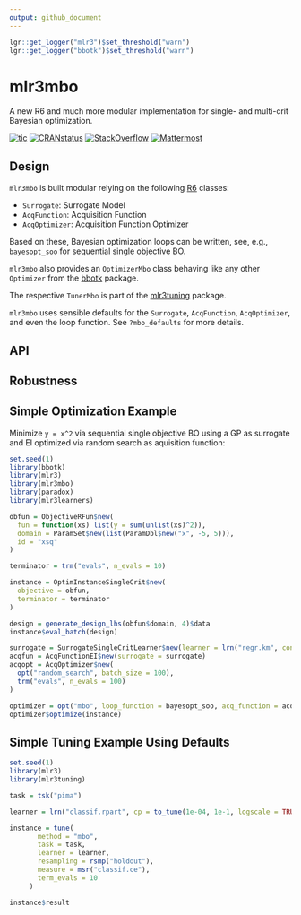 ```yaml
---
output: github_document
---
```


```r
lgr::get_logger("mlr3")$set_threshold("warn")
lgr::get_logger("bbotk")$set_threshold("warn")

```

# mlr3mbo

A new R6 and much more modular implementation for single- and multi-crit Bayesian optimization.

<!-- badges: start -->
[![tic](https://github.com/mlr-org/mlr3mbo/workflows/tic/badge.svg?branch=main)](https://github.com/mlr-org/mlr3mbo/actions)
[![CRANstatus](https://www.r-pkg.org/badges/version/mlr3mbo)](https://cran.r-project.org/package=mlr3mbo)
[![StackOverflow](https://img.shields.io/badge/stackoverflow-mlr3-orange.svg)](https://stackoverflow.com/questions/tagged/mlr3)
[![Mattermost](https://img.shields.io/badge/chat-mattermost-orange.svg)](https://lmmisld-lmu-stats-slds.srv.mwn.de/mlr_invite/)
<!-- badges: end -->

## Design

`mlr3mbo` is built modular relying on the following [R6](https://cran.r-project.org/package=R6) classes:

* `Surrogate`: Surrogate Model
*  `AcqFunction`: Acquisition Function
*  `AcqOptimizer`: Acquisition Function Optimizer

Based on these, Bayesian optimization loops can be written, see, e.g., `bayesopt_soo` for sequential single objective BO.

`mlr3mbo` also provides an `OptimizerMbo` class behaving like any other `Optimizer` from the [bbotk](https://cran.r-project.org/package=bbotk) package.

The respective `TunerMbo` is part of the [mlr3tuning](https://cran.r-project.org/package=mlr3tuning) package.

`mlr3mbo` uses sensible defaults for the `Surrogate`, `AcqFunction`, `AcqOptimizer`, and even the loop function.
See `?mbo_defaults` for more details.

## API

## Robustness

## Simple Optimization Example

Minimize `y = x^2` via sequential single objective BO using a GP as surrogate and EI optimized via random search as aquisition function:

```r
set.seed(1)
library(bbotk)
library(mlr3)
library(mlr3mbo)
library(paradox)
library(mlr3learners)

obfun = ObjectiveRFun$new(
  fun = function(xs) list(y = sum(unlist(xs)^2)),
  domain = ParamSet$new(list(ParamDbl$new("x", -5, 5))),
  id = "xsq"
)

terminator = trm("evals", n_evals = 10)

instance = OptimInstanceSingleCrit$new(
  objective = obfun,
  terminator = terminator
)

design = generate_design_lhs(obfun$domain, 4)$data
instance$eval_batch(design)

surrogate = SurrogateSingleCritLearner$new(learner = lrn("regr.km", control = list(trace = FALSE)))
acqfun = AcqFunctionEI$new(surrogate = surrogate)
acqopt = AcqOptimizer$new(
  opt("random_search", batch_size = 100),
  trm("evals", n_evals = 100)
)

optimizer = opt("mbo", loop_function = bayesopt_soo, acq_function = acqfun, acq_optimizer = acqopt)
optimizer$optimize(instance)
```

## Simple Tuning Example Using Defaults

```r
set.seed(1)
library(mlr3)
library(mlr3tuning)

task = tsk("pima")

learner = lrn("classif.rpart", cp = to_tune(1e-04, 1e-1, logscale = TRUE))

instance = tune(
       method = "mbo",
       task = task,
       learner = learner,
       resampling = rsmp("holdout"),
       measure = msr("classif.ce"),
       term_evals = 10
     )

instance$result
```
